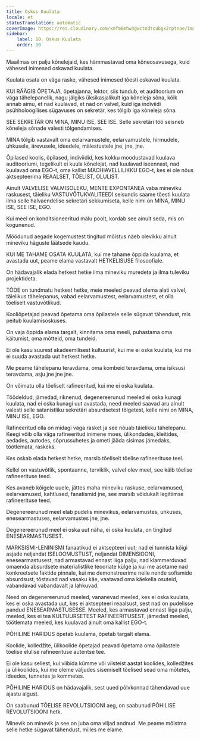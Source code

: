 ```yaml
---
title: Oskus Kuulata
locale: et
statusTranslation: automatic
coverImage: https://res.cloudinary.com/xmfm6mhw3gwctndtcubgx2rptnae/image/upload/v1740337243/small_cover_educacion_fundamental_a051170f1c.webp
sidebar:
    label: 10. Oskus Kuulata
    order: 10
---
```

Maailmas on palju kõnelejaid, kes hämmastavad oma kõneosavusega, kuid vähesed inimesed oskavad kuulata.

Kuulata osata on väga raske, vähesed inimesed tõesti oskavad kuulata.

KUI RÄÄGIB ÕPETAJA, õpetajanna, lektor, siis tundub, et auditoorium on väga tähelepanelik, nagu jälgiks üksikasjalikult iga kõneleja sõna, kõik annab aimu, et nad kuulavad, et nad on valvel, kuid iga indiviidi psühholoogilises sügavuses on sekretär, kes tõlgib iga kõneleja sõna.

SEE SEKRETÄR ON MINA, MINU ISE, SEE ISE. Selle sekretäri töö seisneb kõneleja sõnade valesti tõlgendamises.

MINA tõlgib vastavalt oma eelarvamustele, eelarvamustele, hirmudele, uhkusele, ärevusele, ideedele, mälestustele jne, jne, jne.

Õpilased koolis, õpilased, indiviidid, kes kokku moodustavad kuulava auditooriumi, tegelikult ei kuula kõnelejat, nad kuulavad iseennast, nad kuulavad oma EGO-t, oma kallist MACHIAVELLILIKKU EGO-t, kes ei ole nõus aktsepteerima REAALSET, TÕELIST, OLULIST.

Ainult VALVELISE VALMISOLEKU, MENTE EXPONTANEA vaba mineviku raskusest, täieliku VASTUVÕTUKVALITEEDI seisundis saame tõesti kuulata ilma selle halvaendelise sekretäri sekkumiseta, kelle nimi on MINA, MINU ISE, SEE ISE, EGO.

Kui meel on konditsioneeritud mälu poolt, kordab see ainult seda, mis on kogunenud.

Möödunud aegade kogemustest tingitud mõistus näeb olevikku ainult mineviku häguste läätsede kaudu.

KUI ME TAHAME OSATA KUULATA, kui me tahame õppida kuulama, et avastada uut, peame elama vastavalt HETKELISUSE filosoofiale.

On hädavajalik elada hetkest hetke ilma mineviku muredeta ja ilma tuleviku projektideta.

TÕDE on tundmatu hetkest hetke, meie meeled peavad olema alati valvel, täielikus tähelepanus, vabad eelarvamustest, eelarvamustest, et olla tõeliselt vastuvõtlikud.

Kooliõpetajad peavad õpetama oma õpilastele selle sügavat tähendust, mis peitub kuulamisoskuses.

On vaja õppida elama targalt, kinnitama oma meeli, puhastama oma käitumist, oma mõtteid, oma tundeid.

Ei ole kasu suurest akadeemilisest kultuurist, kui me ei oska kuulata, kui me ei suuda avastada uut hetkest hetke.

Me peame tähelepanu teravdama, oma kombeid teravdama, oma isiksusi teravdama, asju jne jne jne.

On võimatu olla tõeliselt rafineeritud, kui me ei oska kuulata.

Töödeldud, jämedad, riknenud, degenereerunud meeled ei oska kunagi kuulata, nad ei oska kunagi uut avastada, need meeled saavad aru ainult valesti selle satanistliku sekretäri absurdsetest tõlgetest, kelle nimi on MINA, MINU ISE, EGO.

Rafineeritud olla on midagi väga rasket ja see nõuab täielikku tähelepanu. Keegi võib olla väga rafineeritud inimene moes, ülikondades, kleitides, aedades, autodes, sõprussuhetes ja ometi jääda sisimas jämedaks, töötlemata, raskeks.

Kes oskab elada hetkest hetke, marsib tõeliselt tõelise rafineerituse teel.

Kellel on vastuvõtlik, spontaanne, terviklik, valvel olev meel, see käib tõelise rafineerituse teed.

Kes avaneb kõigele uuele, jättes maha mineviku raskuse, eelarvamused, eelarvamused, kahtlused, fanatismid jne, see marsib võidukalt legitiimse rafineerituse teed.

Degenereerunud meel elab pudelis minevikus, eelarvamustes, uhkuses, enesearmastuses, eelarvamustes jne, jne.

Degenereerunud meel ei oska uut näha, ei oska kuulata, on tingitud ENESEARMASTUSEST.

MARKSISMI-LENINISMI fanaatikud ei aktsepteeri uut; nad ei tunnista kõigi asjade neljandat ISELOOMUSTUST, neljandat DIMENSIOONI, enesearmastusest, nad armastavad ennast liiga palju, nad klammerduvad omaenda absurdsete materialistlike teooriate külge ja kui me asetame nad konkreetsete faktide pinnale, kui me demonstreerime neile nende sofismide absurdsust, tõstavad nad vasaku käe, vaatavad oma käekella osuteid, vabandavad vabandavalt ja lahkuvad.

Need on degenereerunud meeled, vananevad meeled, kes ei oska kuulata, kes ei oska avastada uut, kes ei aktsepteeri reaalsust, sest nad on pudelisse pandud ENESEARMASTUSESSE. Meeled, kes armastavad ennast liiga palju, meeled, kes ei tea KULTUURSETEST RAFINEERITUSEST, jämedad meeled, töötlemata meeled, kes kuulavad ainult oma kallist EGO-t.

PÕHILINE HARIDUS õpetab kuulama, õpetab targalt elama.

Koolide, kolledžite, ülikoolide õpetajad peavad õpetama oma õpilastele tõelise elulise rafineerituse autentse tee.

Ei ole kasu sellest, kui viibida kümme või viisteist aastat koolides, kolledžites ja ülikoolides, kui me oleme väljudes sisemiselt tõelised sead oma mõtetes, ideedes, tunnetes ja kommetes.

PÕHILINE HARIDUS on hädavajalik, sest uued põlvkonnad tähendavad uue ajastu algust.

On saabunud TÕELISE REVOLUTSIOONI aeg, on saabunud PÕHILISE REVOLUTSIOONI hetk.

Minevik on minevik ja see on juba oma viljad andnud. Me peame mõistma selle hetke sügavat tähendust, milles me elame.

